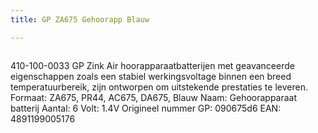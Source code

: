 ```yaml
---
title: GP ZA675 Gehoorapp Blauw

---
```



<Image src={imageProduct} width={imageProduct.width} alt="" />


410-100-0033
GP Zink Air hoorapparaatbatterijen met geavanceerde eigenschappen zoals een stabiel werkingsvoltage binnen een breed temperatuurbereik, zijn ontworpen om uitstekende prestaties te leveren.
Formaat: ZA675, PR44, AC675, DA675, Blauw
Naam: Gehoorapparaat batterij
Aantal: 6
Volt: 1.4V
Origineel nummer GP: 090675d6
EAN: 4891199005176
